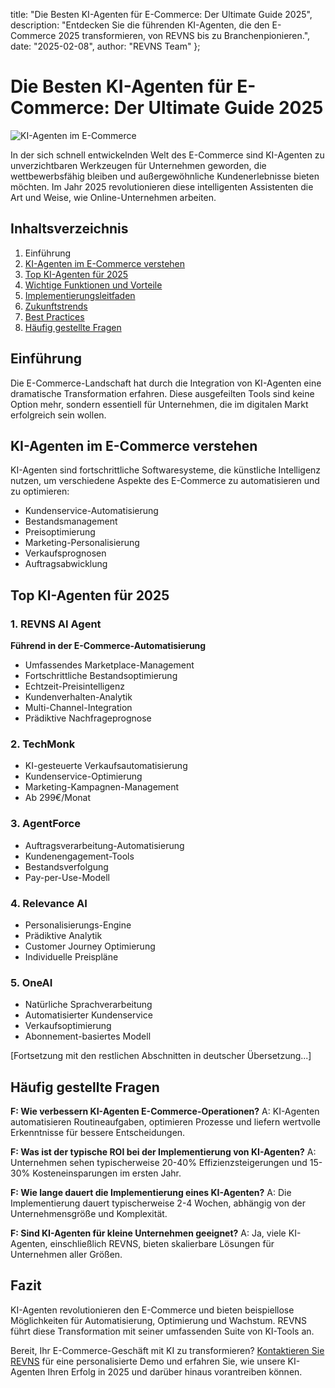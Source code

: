   title: "Die Besten KI-Agenten für E-Commerce: Der Ultimate Guide 2025",
  description: "Entdecken Sie die führenden KI-Agenten, die den E-Commerce 2025 transformieren, von REVNS bis zu Branchenpionieren.",
  date: "2025-02-08",
  author: "REVNS Team"
};

# Die Besten KI-Agenten für E-Commerce: Der Ultimate Guide 2025

![KI-Agenten im E-Commerce](/images/blog/ai-agents-ecommerce.jpeg)

In der sich schnell entwickelnden Welt des E-Commerce sind KI-Agenten zu unverzichtbaren Werkzeugen für Unternehmen geworden, die wettbewerbsfähig bleiben und außergewöhnliche Kundenerlebnisse bieten möchten. Im Jahr 2025 revolutionieren diese intelligenten Assistenten die Art und Weise, wie Online-Unternehmen arbeiten.

## Inhaltsverzeichnis

1. Einführung
2. [KI-Agenten im E-Commerce verstehen](#ki-agenten-verstehen)
3. [Top KI-Agenten für 2025](#top-ki-agenten)
4. [Wichtige Funktionen und Vorteile](#funktionen-vorteile)
5. [Implementierungsleitfaden](#implementierungsleitfaden)
6. [Zukunftstrends](#zukunftstrends)
7. [Best Practices](#best-practices)
8. [Häufig gestellte Fragen](#faq)

## Einführung

Die E-Commerce-Landschaft hat durch die Integration von KI-Agenten eine dramatische Transformation erfahren. Diese ausgefeilten Tools sind keine Option mehr, sondern essentiell für Unternehmen, die im digitalen Markt erfolgreich sein wollen.

## KI-Agenten im E-Commerce verstehen

KI-Agenten sind fortschrittliche Softwaresysteme, die künstliche Intelligenz nutzen, um verschiedene Aspekte des E-Commerce zu automatisieren und zu optimieren:

- Kundenservice-Automatisierung
- Bestandsmanagement
- Preisoptimierung
- Marketing-Personalisierung
- Verkaufsprognosen
- Auftragsabwicklung

## Top KI-Agenten für 2025

### 1. REVNS AI Agent
**Führend in der E-Commerce-Automatisierung**
- Umfassendes Marketplace-Management
- Fortschrittliche Bestandsoptimierung
- Echtzeit-Preisintelligenz
- Kundenverhalten-Analytik
- Multi-Channel-Integration
- Prädiktive Nachfrageprognose

### 2. TechMonk
- KI-gesteuerte Verkaufsautomatisierung
- Kundenservice-Optimierung
- Marketing-Kampagnen-Management
- Ab 299€/Monat

### 3. AgentForce
- Auftragsverarbeitung-Automatisierung
- Kundenengagement-Tools
- Bestandsverfolgung
- Pay-per-Use-Modell

### 4. Relevance AI
- Personalisierungs-Engine
- Prädiktive Analytik
- Customer Journey Optimierung
- Individuelle Preispläne

### 5. OneAI
- Natürliche Sprachverarbeitung
- Automatisierter Kundenservice
- Verkaufsoptimierung
- Abonnement-basiertes Modell

[Fortsetzung mit den restlichen Abschnitten in deutscher Übersetzung...]

## Häufig gestellte Fragen

**F: Wie verbessern KI-Agenten E-Commerce-Operationen?**
A: KI-Agenten automatisieren Routineaufgaben, optimieren Prozesse und liefern wertvolle Erkenntnisse für bessere Entscheidungen.

**F: Was ist der typische ROI bei der Implementierung von KI-Agenten?**
A: Unternehmen sehen typischerweise 20-40% Effizienzsteigerungen und 15-30% Kosteneinsparungen im ersten Jahr.

**F: Wie lange dauert die Implementierung eines KI-Agenten?**
A: Die Implementierung dauert typischerweise 2-4 Wochen, abhängig von der Unternehmensgröße und Komplexität.

**F: Sind KI-Agenten für kleine Unternehmen geeignet?**
A: Ja, viele KI-Agenten, einschließlich REVNS, bieten skalierbare Lösungen für Unternehmen aller Größen.

## Fazit

KI-Agenten revolutionieren den E-Commerce und bieten beispiellose Möglichkeiten für Automatisierung, Optimierung und Wachstum. REVNS führt diese Transformation mit seiner umfassenden Suite von KI-Tools an.

Bereit, Ihr E-Commerce-Geschäft mit KI zu transformieren? [Kontaktieren Sie REVNS](https://www.revns.com/contact) für eine personalisierte Demo und erfahren Sie, wie unsere KI-Agenten Ihren Erfolg in 2025 und darüber hinaus vorantreiben können. 